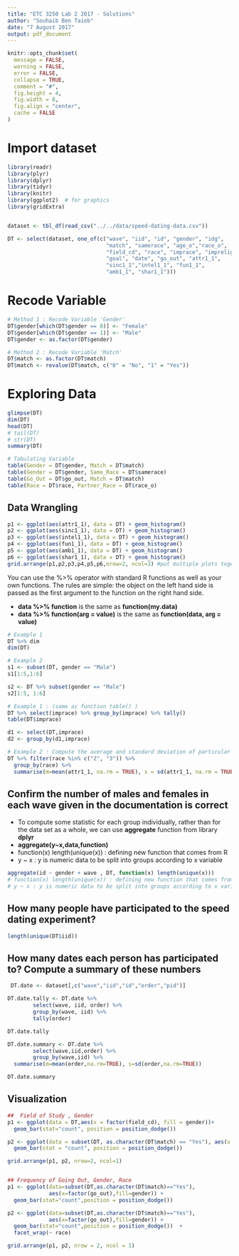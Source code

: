 ```yaml
---
title: "ETC 3250 Lab 2 2017 - Solutions"
author: "Souhaib Ben Taieb"
date: "7 August 2017"
output: pdf_document
---
```


```r
knitr::opts_chunk$set(
  message = FALSE,
  warning = FALSE,
  error = FALSE, 
  collapse = TRUE,
  comment = "#",
  fig.height = 4,
  fig.width = 8,
  fig.align = "center",
  cache = FALSE
)
```

# Import dataset 
```r
library(readr)
library(plyr)
library(dplyr)
library(tidyr)
library(knitr)
library(ggplot2)  # for graphics
library(gridExtra)


dataset <- tbl_df(read_csv("../../data/speed-dating-data.csv"))

DT <- select(dataset, one_of(c("wave", "iid", "id", "gender", "idg", 
                               "match", "samerace", "age_o","race_o",
                               "field_cd", "race", "imprace", "imprelig",
                               "goal", "date", "go_out", "attr1_1",
                               "sinc1_1","intel1_1", "fun1_1", 
                               "amb1_1", "shar1_1")))
```

# Recode Variable
```r
# Method 1 : Recode Variable 'Gender'
DT$gender[which(DT$gender == 0)] <- "Female"
DT$gender[which(DT$gender == 1)] <- "Male"
DT$gender <- as.factor(DT$gender)

# Method 2 : Recode Variable 'Match'
DT$match <- as.factor(DT$match)
DT$match <- revalue(DT$match, c("0" = "No", "1" = "Yes"))
```

# Exploring Data
```r
glimpse(DT)
dim(DT)
head(DT)
# tail(DT)
# str(DT)
summary(DT)

# Tabulating Variable
table(Gender = DT$gender, Match = DT$match)
table(Gender = DT$gender, Same_Race = DT$samerace)
table(Go_Out = DT$go_out, Match = DT$match)
table(Race = DT$race, Partner_Race = DT$race_o)

```

## Data Wrangling
```r

p1 <- ggplot(aes(attr1_1), data = DT) + geom_histogram()
p2 <- ggplot(aes(sinc1_1), data = DT) + geom_histogram()
p3 <- ggplot(aes(intel1_1), data = DT) + geom_histogram()
p4 <- ggplot(aes(fun1_1), data = DT) + geom_histogram()
p5 <- ggplot(aes(amb1_1), data = DT) + geom_histogram()
p6 <- ggplot(aes(shar1_1), data = DT) + geom_histogram()
grid.arrange(p1,p2,p3,p4,p5,p6,nrow=2, ncol=3) #put multiple plots together using grid.arrange() from library(gridExtra)

```

You can use the %>% operator with standard R functions as well as your own functions. The rules are simple: the object on the left hand side is passed as the first argument to the function on the right hand side.

+ **data %>% function** is the same as **function(my.data)**
+ **data %>% function(arg = value)** is the same as **function(data, arg = value)**
```r
# Example 1
DT %>% dim
dim(DT)

# Example 2
s1 <- subset(DT, gender == "Male")
s1[1:5,1:6]

s2 <- DT %>% subset(gender == "Male")
s2[1:5, 1:6]
```

```r
# Example 1 : (same as function table() )
DT %>% select(imprace) %>% group_by(imprace) %>% tally()
table(DT$imprace)

d1 <- select(DT,imprace)
d2 <- group_by(d1,imprace)

# Example 2 : Compute the average and standard deviation of particular group 
DT %>% filter(race %in% c("2", "3")) %>%
  group_by(race) %>%
  summarise(m=mean(attr1_1, na.rm = TRUE), s = sd(attr1_1, na.rm = TRUE)) %>% kable(digits = 1)

```



##  Confirm the number of males and females in each wave given in the documentation is correct
+ To compute some statistic for each group individually, rather than for the data set as a whole, we can use **aggregate** function from library **dplyr** 
+ **aggregate(y~x,data,function)**
+  function(x) length(unique(x)) : defining new function that comes from R
+ y ~ x : y is numeric data to be split into groups according to x variable


```r


aggregate(id ~ gender + wave , DT, function(x) length(unique(x)))
# function(x) length(unique(x)) : defining new function that comes from R
# y ~ x : y is numeric data to be split into groups according to x variable

```


## How many people have participated to the speed dating experiment?
```r
length(unique(DT$iid))
```


## How many dates each person has participated to? Compute a summary of these numbers
```r

 DT.date <- dataset[,c("wave","iid","id","order","pid")]

DT.date.tally <- DT.date %>% 
        select(wave, iid, order) %>% 
        group_by(wave, iid) %>% 
        tally(order)

DT.date.tally

DT.date.summary <- DT.date %>% 
        select(wave,iid,order) %>% 
        group_by(wave,iid) %>% 
  summarise(m=mean(order,na.rm=TRUE), s=sd(order,na.rm=TRUE))

DT.date.summary

```

## Visualization
```r

##  Field of Study , Gender
p1 <- ggplot(data = DT,aes(x = factor(field_cd), fill = gender))+
  geom_bar(stat="count", position = position_dodge())

p2 <- ggplot(data = subset(DT, as.character(DT$match) == "Yes"), aes(x = factor(field_cd), fill = gender))+
  geom_bar(stat = "count", position = position_dodge())

grid.arrange(p1, p2, nrow=2, ncol=1)


## Frequency of Going Out, Gender, Race
p1 <- ggplot(data=subset(DT,as.character(DT$match)=="Yes"),
             aes(x=factor(go_out),fill=gender)) +
  geom_bar(stat="count",position = position_dodge()) 

p2 <- ggplot(data=subset(DT,as.character(DT$match)=="Yes"),
             aes(x=factor(go_out),fill=gender)) +
  geom_bar(stat="count",position = position_dodge())  +
  facet_wrap(~ race)

grid.arrange(p1, p2, nrow = 2, ncol = 1)
```

